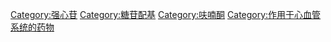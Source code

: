 {{Commonscat|Cardenolides}}

[[Category:强心苷|Category:强心苷]]
[[Category:糖苷配基|Category:糖苷配基]]
[[Category:呋喃酮|Category:呋喃酮]]
[[Category:作用于心血管系统的药物|Category:作用于心血管系统的药物]]